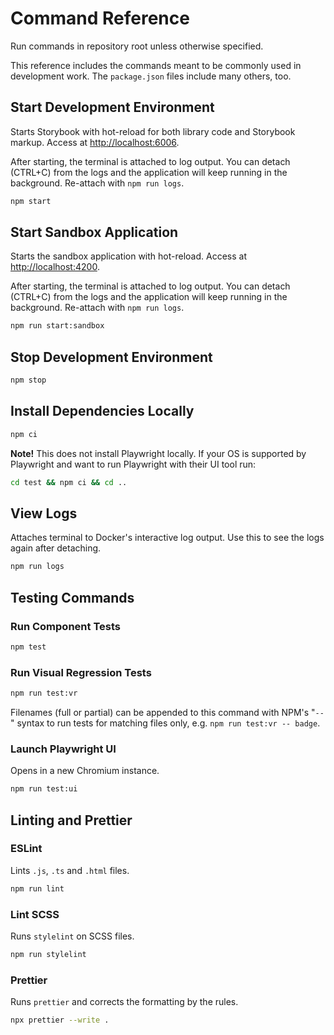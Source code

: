 
<Meta title="Documentation/Development/Tooling/Command Reference" />

# Command Reference

Run commands in repository root unless otherwise specified.

This reference includes the commands meant to be commonly used in development work. The `package.json` files include many others, too.

## Start Development Environment

Starts Storybook with hot-reload for both library code and Storybook markup. Access at [http://localhost:6006](http://localhost:6006).

After starting, the terminal is attached to log output. You can detach (CTRL+C) from the logs and the application will keep running in the background. Re-attach with `npm run logs`.

```bash
npm start
```

## Start Sandbox Application

Starts the sandbox application with hot-reload. Access at [http://localhost:4200](http://localhost:4200).

After starting, the terminal is attached to log output. You can detach (CTRL+C) from the logs and the application will keep running in the background. Re-attach with `npm run logs`.

```bash
npm run start:sandbox
```

## Stop Development Environment

```bash
npm stop
```

## Install Dependencies Locally

```bash
npm ci
```

**Note!** This does not install Playwright locally. If your OS is supported by Playwright and want to run Playwright with their UI tool run:

```bash
cd test && npm ci && cd ..
```

## View Logs

Attaches terminal to Docker's interactive log output. Use this to see the logs again after detaching.

```bash
npm run logs
```

## Testing Commands

### Run Component Tests

```bash
npm test
```

### Run Visual Regression Tests

```bash
npm run test:vr
```

Filenames (full or partial) can be appended to this command with NPM's "`--`" syntax to run tests for matching files only, e.g. `npm run test:vr -- badge`.

### Launch Playwright UI

Opens in a new Chromium instance.

```bash
npm run test:ui
```

## Linting and Prettier

### ESLint

Lints `.js`, `.ts` and `.html` files.

```bash
npm run lint
```

### Lint SCSS

Runs `stylelint` on SCSS files.

```bash
npm run stylelint
```

### Prettier

Runs `prettier` and corrects the formatting by the rules.

```bash
npx prettier --write .
```
